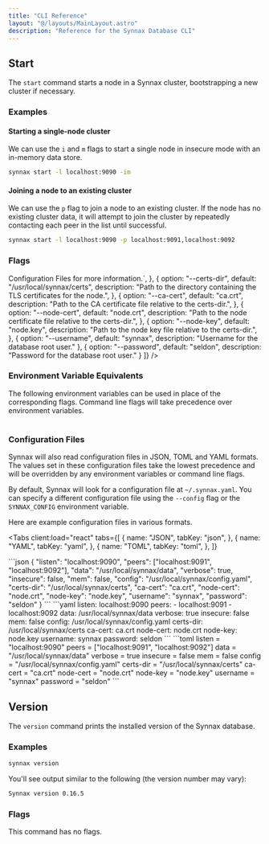 ```yaml
---
title: "CLI Reference"
layout: "@/layouts/MainLayout.astro"
description: "Reference for the Synnax Database CLI"
---
```



## Start 

The `start` command starts a node in a Synnax cluster, bootstrapping a new cluster if
necessary.

### Examples

#### Starting a single-node cluster

We can use the `i` and `m` flags to start a single node in insecure mode with an 
in-memory data store.

```cmd
synnax start -l localhost:9090 -im
```

#### Joining a node to an existing cluster

We can use the `p` flag to join a node to an existing cluster. If the node has no 
existing cluster data, it will attempt to join the cluster by repeatedly contacting
each peer in the list until successful.

```cmd
synnax start -l localhost:9090 -p localhost:9091,localhost:9092
```


### Flags

<Table
    columns={[
        {
            key: "option",
            name: "Flag",
            type: "code",
            width: 150,
        },
        { key: "default", name: "Default", type: "code" },
        { key: "description", name: "Description", type: "html"} 
    ]}
    data={[
        {
            option: "--listen/-l",
            default: "localhost:9090",
            description: `A reachable address and port to listen on for incoming client connections and RPCs from other nodes. This
                is also the address and port that will be advertised to peers in the cluster.`,
        },
        {
            option: "--peers/-p",
            default: "[]",
            description: `A list of comma separated peer nodes in an existing cluster. If this list is not empty, the node will
            attempt to join the cluster by connecting to each peer in the list. If the list is empty and no existing cluster
            data is found, the node will bootstrap a new cluster.`,
        },
        {
            option: "--data/-d",
            default: "/usr/local/synnax/data",
            description:
                "The file path to the storage device where Synnax will keep its data.",
        },
        {
            option: "--verbose/-v",
            default: "false",
            description: "Enables verbose logging for diagnostic purposes.",
        },
        {
            option: "--insecure/-i",
            default: "false",
            description:
                "Starts the node without TLS encryption. This is not recommended for production use.",
        },
        {
            option: "--mem/-m",
            default: "false",
            description:
                `Starts the node with an in-memory data store. In this mode, all data will
                kept in memory, will not be stored on disk, and will be lost when the node is
                restarted. This can be useful for testing and development, but is not recommended
                for production use.`,
        },
        {
            option: "--config/c",
            default: "~/.synnax.yaml",
            description: `Path to a JSON, YAML, or TOML configuration file that can
                be used to set the node's configuration instead of using flags or environment variables.
                See <a href="#configuration-files">Configuration Files</a> for more information.`,
        },
        {
            option: "--certs-dir",
            default: "/usr/local/synnax/certs",
            description:
                "Path to the directory containing the TLS certificates for the node.",
        },
        {
            option: "--ca-cert",
            default: "ca.crt",
            description: "Path to the CA certificate file relative to the certs-dir.",
        },
        {
            option: "--node-cert",
            default: "node.crt",
            description: "Path to the node certificate file relative to the certs-dir.",
        },
        {
            option: "--node-key",
            default: "node.key",
            description: "Path to the node key file relative to the certs-dir.",
        },
        {
            option: "--username",
            default: "synnax",
            description: "Username for the database root user."
        },
        {
            option: "--password",
            default: "seldon",
            description: "Password for the database root user."
        }
    ]}
/>

### Environment Variable Equivalents

The following environment variables can be used in place of the corresponding flags. 
Command line flags will take precedence over environment variables.

<Table
    columns={[
        {
            key: "option",
            name: "Flag",
            type: "code",
        },
        {
            key: "env",
            name: "Environment Variable",
            type: "code",
        },
    ]}
    data={[
        {
            option: "--listen/-l",
            env: "SYNNAX_LISTEN",
        },
        {
            option: "--peers/-p",
            env: "SYNNAX_PEERS",
        },
        {
            option: "--data/-d",
            env: "SYNNAX_DATA",
        },
        {
            option: "--verbose/-v",
            env: "SYNNAX_VERBOSE",
        },
        {
            option: "--insecure/-i",
            env: "SYNNAX_INSECURE",
        },
        {
            option: "--mem/-m",
            env: "SYNNAX_MEM",
        },
        {
            option: "--config/c",
            env: "SYNNAX_CONFIG",
        },
        {
            option: "--certs-dir",
            env: "SYNNAX_CERTS_DIR",
        },
        {
            option: "--ca-cert",
            env: "SYNNAX_CA_CERT",
        },
        {
            option: "--node-cert",
            env: "SYNNAX_NODE_CERT",
        },
        {
            option: "--node-key",
            env: "SYNNAX_NODE_KEY",
        },
        {
            option: "--username",
            env: "SYNNAX_USERNAME",
        },
        {
            option: "--password",
            env: "SYNNAX_PASSWORD",
        }
    ]}
/>

### Configuration Files

Synnax will also read configuration files in JSON, TOML and YAML formats. The values set
in these configuration files take the lowest precedence and will be overridden by any
environment variables or command line flags.

By default, Synnax will look for a configuration file at `~/.synnax.yaml`. You can specify
a different configuration file using the `--config` flag or the `SYNNAX_CONFIG` environment
variable.

Here are example configuration files in various formats.

<Tabs
client:load="react"
tabs={[
    {
        name: "JSON",
        tabKey: "json",
    },
    {
        name: "YAML",
        tabKey: "yaml",
    },
    {
        name: "TOML",
        tabKey: "toml",
    },
]}
>
<slot slot="json">
```json
{
    "listen": "localhost:9090",
    "peers": ["localhost:9091", "localhost:9092"],
    "data": "/usr/local/synnax/data",
    "verbose": true,
    "insecure": false,
    "mem": false,
    "config": "/usr/local/synnax/config.yaml",
    "certs-dir": "/usr/local/synnax/certs",
    "ca-cert": "ca.crt",
    "node-cert": "node.crt",
    "node-key": "node.key",
    "username": "synnax",
    "password": "seldon"
}
```
</slot>
<slot slot="yaml">
```yaml
listen: localhost:9090
peers: 
  - localhost:9091
  - localhost:9092
data: /usr/local/synnax/data
verbose: true
insecure: false
mem: false
config: /usr/local/synnax/config.yaml
certs-dir: /usr/local/synnax/certs
ca-cert: ca.crt
node-cert: node.crt
node-key: node.key
username: synnax
password: seldon
```
</slot>
<slot slot="toml">
```toml
listen = "localhost:9090"
peers = ["localhost:9091", "localhost:9092"]
data = "/usr/local/synnax/data"
verbose = true
insecure = false
mem = false
config = "/usr/local/synnax/config.yaml"
certs-dir = "/usr/local/synnax/certs"
ca-cert = "ca.crt"
node-cert = "node.crt"
node-key = "node.key"
username = "synnax"
password = "seldon"
```
</slot>
</Tabs>

## Version

The `version` command prints the installed version of the Synnax database.

### Examples

```cmd
synnax version
```

You'll see output similar to the following (the version number may vary):

```cmd
Synnax version 0.16.5
```

### Flags

This command has no flags.
